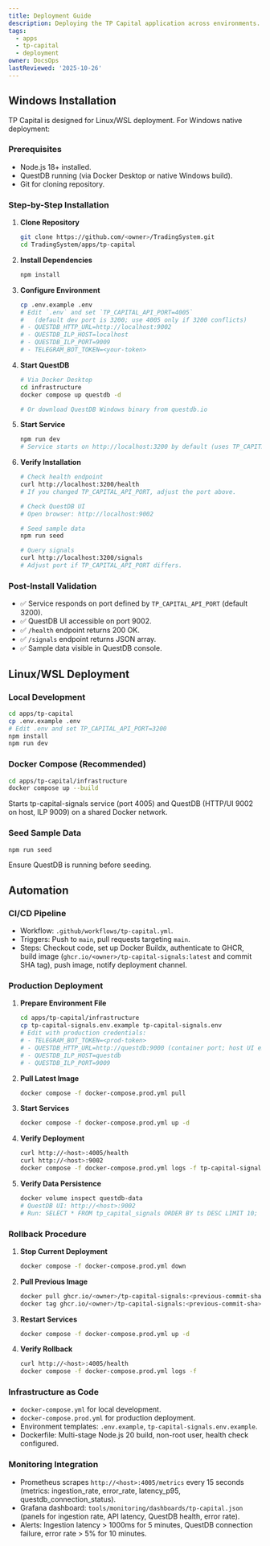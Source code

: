```yaml
---
title: Deployment Guide
description: Deploying the TP Capital application across environments.
tags:
  - apps
  - tp-capital
  - deployment
owner: DocsOps
lastReviewed: '2025-10-26'
---
```

## Windows Installation

TP Capital is designed for Linux/WSL deployment. For Windows native deployment:

### Prerequisites

- Node.js 18+ installed.
- QuestDB running (via Docker Desktop or native Windows build).
- Git for cloning repository.

### Step-by-Step Installation

1. **Clone Repository**

   ```bash
   git clone https://github.com/<owner>/TradingSystem.git
   cd TradingSystem/apps/tp-capital
   ```

2. **Install Dependencies**

   ```bash
   npm install
   ```

3. **Configure Environment**

   ```bash
   cp .env.example .env
   # Edit `.env` and set `TP_CAPITAL_API_PORT=4005`
   #   (default dev port is 3200; use 4005 only if 3200 conflicts)
   # - QUESTDB_HTTP_URL=http://localhost:9002
   # - QUESTDB_ILP_HOST=localhost
   # - QUESTDB_ILP_PORT=9009
   # - TELEGRAM_BOT_TOKEN=<your-token>
   ```

4. **Start QuestDB**

   ```bash
   # Via Docker Desktop
   cd infrastructure
   docker compose up questdb -d

   # Or download QuestDB Windows binary from questdb.io
   ```

5. **Start Service**

   ```bash
   npm run dev
   # Service starts on http://localhost:3200 by default (uses TP_CAPITAL_API_PORT)
   ```

6. **Verify Installation**

   ```bash
   # Check health endpoint
   curl http://localhost:3200/health
   # If you changed TP_CAPITAL_API_PORT, adjust the port above.

   # Check QuestDB UI
   # Open browser: http://localhost:9002

   # Seed sample data
   npm run seed

   # Query signals
   curl http://localhost:3200/signals
   # Adjust port if TP_CAPITAL_API_PORT differs.
   ```

### Post-Install Validation

- ✅ Service responds on port defined by `TP_CAPITAL_API_PORT` (default 3200).
- ✅ QuestDB UI accessible on port 9002.
- ✅ `/health` endpoint returns 200 OK.
- ✅ `/signals` endpoint returns JSON array.
- ✅ Sample data visible in QuestDB console.

## Linux/WSL Deployment

### Local Development

```bash
cd apps/tp-capital
cp .env.example .env
# Edit .env and set TP_CAPITAL_API_PORT=3200
npm install
npm run dev
```

### Docker Compose (Recommended)

```bash
cd apps/tp-capital/infrastructure
docker compose up --build
```

Starts tp-capital-signals service (port 4005) and QuestDB (HTTP/UI 9002 on host, ILP 9009) on a shared Docker network.

### Seed Sample Data

```bash
npm run seed
```

Ensure QuestDB is running before seeding.

## Automation

### CI/CD Pipeline

- Workflow: `.github/workflows/tp-capital.yml`.
- Triggers: Push to `main`, pull requests targeting `main`.
- Steps: Checkout code, set up Docker Buildx, authenticate to GHCR, build image (`ghcr.io/<owner>/tp-capital-signals:latest` and commit SHA tag), push image, notify deployment channel.

### Production Deployment

1. **Prepare Environment File**

   ```bash
   cd apps/tp-capital/infrastructure
   cp tp-capital-signals.env.example tp-capital-signals.env
   # Edit with production credentials:
   # - TELEGRAM_BOT_TOKEN=<prod-token>
   # - QUESTDB_HTTP_URL=http://questdb:9000 (container port; host UI exposed on 9002)
   # - QUESTDB_ILP_HOST=questdb
   # - QUESTDB_ILP_PORT=9009
   ```

2. **Pull Latest Image**

   ```bash
   docker compose -f docker-compose.prod.yml pull
   ```

3. **Start Services**

   ```bash
   docker compose -f docker-compose.prod.yml up -d
   ```

4. **Verify Deployment**

   ```bash
   curl http://<host>:4005/health
   curl http://<host>:9002
   docker compose -f docker-compose.prod.yml logs -f tp-capital-signals
   ```

5. **Verify Data Persistence**

   ```bash
   docker volume inspect questdb-data
   # QuestDB UI: http://<host>:9002
   # Run: SELECT * FROM tp_capital_signals ORDER BY ts DESC LIMIT 10;
   ```

### Rollback Procedure

1. **Stop Current Deployment**

   ```bash
   docker compose -f docker-compose.prod.yml down
   ```

2. **Pull Previous Image**

   ```bash
   docker pull ghcr.io/<owner>/tp-capital-signals:<previous-commit-sha>
   docker tag ghcr.io/<owner>/tp-capital-signals:<previous-commit-sha> ghcr.io/<owner>/tp-capital-signals:latest
   ```

3. **Restart Services**

   ```bash
   docker compose -f docker-compose.prod.yml up -d
   ```

4. **Verify Rollback**

   ```bash
   curl http://<host>:4005/health
   docker compose -f docker-compose.prod.yml logs -f
   ```

### Infrastructure as Code

- `docker-compose.yml` for local development.
- `docker-compose.prod.yml` for production deployment.
- Environment templates: `.env.example`, `tp-capital-signals.env.example`.
- Dockerfile: Multi-stage Node.js 20 build, non-root user, health check configured.

### Monitoring Integration

- Prometheus scrapes `http://<host>:4005/metrics` every 15 seconds (metrics: ingestion_rate, error_rate, latency_p95, questdb_connection_status).
- Grafana dashboard: `tools/monitoring/dashboards/tp-capital.json` (panels for ingestion rate, API latency, QuestDB health, error rate).
- Alerts: Ingestion latency > 1000ms for 5 minutes, QuestDB connection failure, error rate > 5% for 10 minutes.
